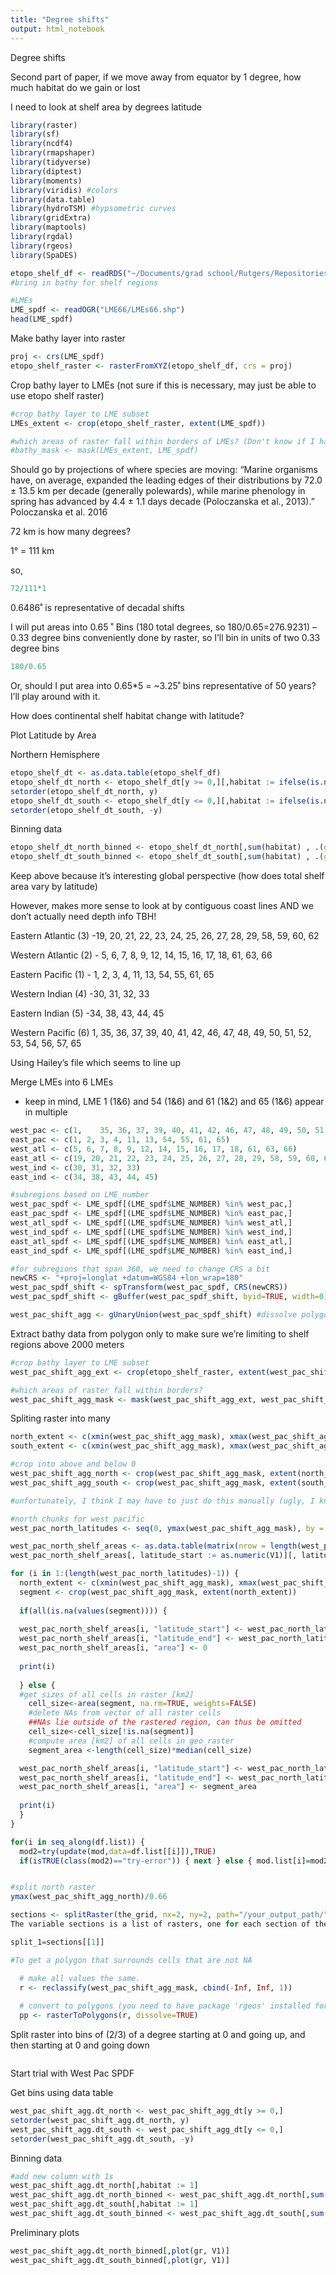 ```yaml
---
title: "Degree shifts"
output: html_notebook
---
```


Degree shifts

Second part of paper, if we move away from equator by 1 degree, how much habitat do we gain or lost

I need to look at shelf area by degrees latitude

```r
library(raster)
library(sf)
library(ncdf4)
library(rmapshaper)
library(tidyverse)
library(diptest)
library(moments)
library(viridis) #colors
library(data.table)
library(hydroTSM) #hypsometric curves
library(gridExtra)
library(maptools)
library(rgdal)
library(rgeos)
library(SpaDES)

etopo_shelf_df <- readRDS("~/Documents/grad school/Rutgers/Repositories/shelf_habitat_distribution/etopo_shelf_df.rds")
#bring in bathy for shelf regions

#LMEs
LME_spdf <- readOGR("LME66/LMEs66.shp")
head(LME_spdf)
```

Make bathy layer into raster
```r
proj <- crs(LME_spdf)
etopo_shelf_raster <- rasterFromXYZ(etopo_shelf_df, crs = proj)

```

Crop bathy layer to LMEs (not sure if this is necessary, may just be able to use etopo shelf raster)
```r

#crop bathy layer to LME subset
LMEs_extent <- crop(etopo_shelf_raster, extent(LME_spdf))

#which areas of raster fall within borders of LMEs? (Don't know if I have to make LME specific)
#bathy_mask <- mask(LMEs_extent, LME_spdf)

```

Should go by projections of where species are moving:
"Marine organisms have, on average, expanded the leading edges of their distributions by 72.0 ± 13.5 km per decade (generally polewards), while marine phenology in spring has advanced by 4.4 ± 1.1 days decade (Poloczanska et al., 2013)." Poloczanska et al. 2016

72 km is how many degrees?

1° = 111 km

so, 

```r
72/111*1

```

0.6486˚ is representative of decadal shifts

I will put areas into 0.65 ˚ Bins (180 total degrees, so 180/0.65=276.9231)
--0.33 degree bins conveniently done by raster, so I'll bin in units of two 0.33 degree bins
```r
180/0.65
```

Or, should I put area into 0.65*5 = ~3.25˚ bins representative of 50 years? I'll play around with it. 

How does continental shelf habitat change with latitude?

Plot Latitude by Area

Northern Hemisphere

```r
etopo_shelf_dt <- as.data.table(etopo_shelf_df)
etopo_shelf_dt_north <- etopo_shelf_dt[y >= 0,][,habitat := ifelse(is.na(layer), 0,1)]
setorder(etopo_shelf_dt_north, y)
etopo_shelf_dt_south <- etopo_shelf_dt[y <= 0,][,habitat := ifelse(is.na(layer), 0,1)]
setorder(etopo_shelf_dt_south, -y)
```
Binning data
```r
etopo_shelf_dt_north_binned <- etopo_shelf_dt_north[,sum(habitat) , .(gr=cut(y,breaks=seq(0,90,by = (2/3))))]
etopo_shelf_dt_south_binned <- etopo_shelf_dt_south[,sum(habitat) , .(gr=cut(y,breaks=seq(0,-90,by = (-2/3))))]
```

Keep above because it's interesting global perspective (how does total shelf area vary by latitude)

However, makes more sense to look at by contiguous coast lines AND we don't actually need depth info TBH!

Eastern Atlantic (3)
-19, 20, 21, 22, 23, 24, 25, 26, 27, 28, 29, 58, 59, 60, 62

Western Atlantic (2)
- 5, 6, 7, 8, 9, 12, 14, 15, 16, 17, 18, 61, 63, 66

Eastern Pacific (1)
- 1, 2, 3, 4, 11, 13, 54, 55, 61, 65

Western Indian (4)
-30, 31, 32, 33

Eastern Indian (5)
-34, 38, 43, 44, 45

Western Pacific (6)
1,	35,	36,	37,	39,	40,	41,	42,	46,	47,	48,	49,	50,	51,	52,	53,	54,	56,	57,	65

Using Hailey's file which seems to line up

Merge LMEs into 6 LMEs

- keep in mind, LME 1 (1&6) and 54 (1&6) and 61 (1&2) and 65 (1&6) appear in multiple
```r
west_pac <- c(1,	35,	36,	37,	39,	40,	41,	42,	46,	47,	48,	49,	50,	51,	52,	53,	54,	56,	57,	65)
east_pac <- c(1, 2, 3, 4, 11, 13, 54, 55, 61, 65)
west_atl <- c(5, 6, 7, 8, 9, 12, 14, 15, 16, 17, 18, 61, 63, 66)
east_atl <- c(19, 20, 21, 22, 23, 24, 25, 26, 27, 28, 29, 58, 59, 60, 62)
west_ind <- c(30, 31, 32, 33)
east_ind <- c(34, 38, 43, 44, 45)

#subregions based on LME_number
west_pac_spdf <- LME_spdf[(LME_spdf$LME_NUMBER) %in% west_pac,]
east_pac_spdf <- LME_spdf[(LME_spdf$LME_NUMBER) %in% east_pac,]
west_atl_spdf <- LME_spdf[(LME_spdf$LME_NUMBER) %in% west_atl,]
west_ind_spdf <- LME_spdf[(LME_spdf$LME_NUMBER) %in% west_ind,]
east_atl_spdf <- LME_spdf[(LME_spdf$LME_NUMBER) %in% east_atl,]
east_ind_spdf <- LME_spdf[(LME_spdf$LME_NUMBER) %in% east_ind,]

#for subregions that span 360, we need to change CRS a bit
newCRS <- "+proj=longlat +datum=WGS84 +lon_wrap=180"
west_pac_spdf_shift <- spTransform(west_pac_spdf, CRS(newCRS))
west_pac_spdf_shift <- gBuffer(west_pac_spdf_shift, byid=TRUE, width=0) #gets rid of buffers, allows for union

west_pac_shift_agg <- gUnaryUnion(west_pac_spdf_shift) #dissolve polygons into one

```

Extract bathy data from polygon only to make sure we're limiting to shelf regions above 2000 meters

```r
#crop bathy layer to LME subset
west_pac_shift_agg_ext <- crop(etopo_shelf_raster, extent(west_pac_shift_agg))

#which areas of raster fall within borders?
west_pac_shift_agg_mask <- mask(west_pac_shift_agg_ext, west_pac_shift_agg)

```

Spliting raster into many
```r
north_extent <- c(xmin(west_pac_shift_agg_mask), xmax(west_pac_shift_agg_mask), 0, ymax(west_pac_shift_agg_mask))
south_extent <- c(xmin(west_pac_shift_agg_mask), xmax(west_pac_shift_agg_mask), ymin(west_pac_shift_agg_mask), 0)

#crop into above and below 0
west_pac_shift_agg_north <- crop(west_pac_shift_agg_mask, extent(north_extent))
west_pac_shift_agg_south <- crop(west_pac_shift_agg_mask, extent(south_extent))

#unfortunately, I think I may have to just do this manually (ugly, I know)

#north chunks for west pacific
west_pac_north_latitudes <- seq(0, ymax(west_pac_shift_agg_mask), by = 0.66)

west_pac_north_shelf_areas <- as.data.table(matrix(nrow = length(west_pac_north_latitudes))) 
west_pac_north_shelf_areas[, latitude_start := as.numeric(V1)][, latitude_end := as.numeric(V1)][, area := as.numeric(V1)][, V1 := NULL]

for (i in 1:(length(west_pac_north_latitudes)-1)) {
  north_extent <- c(xmin(west_pac_shift_agg_mask), xmax(west_pac_shift_agg_mask), west_pac_north_latitudes[i], west_pac_north_latitudes[i+1])
  segment <- crop(west_pac_shift_agg_mask, extent(north_extent))
  
  if(all(is.na(values(segment)))) {
    
  west_pac_north_shelf_areas[i, "latitude_start"] <- west_pac_north_latitudes[i]
  west_pac_north_shelf_areas[i, "latitude_end"] <- west_pac_north_latitudes[i+1]
  west_pac_north_shelf_areas[i, "area"] <- 0
  
  print(i)
    
  } else {
  #get sizes of all cells in raster [km2]
    cell_size<-area(segment, na.rm=TRUE, weights=FALSE)
    #delete NAs from vector of all raster cells
    ##NAs lie outside of the rastered region, can thus be omitted
    cell_size<-cell_size[!is.na(segment)]
    #compute area [km2] of all cells in geo_raster
    segment_area <-length(cell_size)*median(cell_size)

  west_pac_north_shelf_areas[i, "latitude_start"] <- west_pac_north_latitudes[i]
  west_pac_north_shelf_areas[i, "latitude_end"] <- west_pac_north_latitudes[i+1]
  west_pac_north_shelf_areas[i, "area"] <- segment_area
  
  print(i)
  } 
}

for(i in seq_along(df.list)) {
  mod2=try(update(mod,data=df.list[[i]]),TRUE)
  if(isTRUE(class(mod2)=="try-error")) { next } else { mod.list[i]=mod2 } }


#split north raster
ymax(west_pac_shift_agg_north)/0.66

sections <- splitRaster(the_grid, nx=2, ny=2, path="/your_output_path/")
The variable sections is a list of rasters, one for each section of the_grid - access them as:

split_1=sections[[1]]
```


```r

#To get a polygon that surrounds cells that are not NA

  # make all values the same.
  r <- reclassify(west_pac_shift_agg_mask, cbind(-Inf, Inf, 1))
  
  # convert to polygons (you need to have package 'rgeos' installed for this to work)
  pp <- rasterToPolygons(r, dissolve=TRUE)
```

Split raster into bins of (2/3) of a degree starting at 0 and going up, and then starting at 0 and going down
```r

```


Start trial with West Pac SPDF

Get bins using data table
```r

west_pac_shift_agg.dt_north <- west_pac_shift_agg_dt[y >= 0,]
setorder(west_pac_shift_agg.dt_north, y)
west_pac_shift_agg.dt_south <- west_pac_shift_agg_dt[y <= 0,]
setorder(west_pac_shift_agg.dt_south, -y)
```

Binning data
```r
#add new column with 1s
west_pac_shift_agg.dt_north[,habitat := 1]
west_pac_shift_agg.dt_north_binned <- west_pac_shift_agg.dt_north[,sum(habitat), .(gr=cut(y,breaks=seq(0,90,by = (2/3))))]
west_pac_shift_agg.dt_south[,habitat := 1]
west_pac_shift_agg.dt_south_binned <- west_pac_shift_agg.dt_south[,sum(habitat) , .(gr=cut(y,breaks=seq(0,-90,by = (-2/3))))]
```

Preliminary plots
```r
west_pac_shift_agg.dt_north_binned[,plot(gr, V1)]
west_pac_shift_agg.dt_south_binned[,plot(gr, V1)]
```

